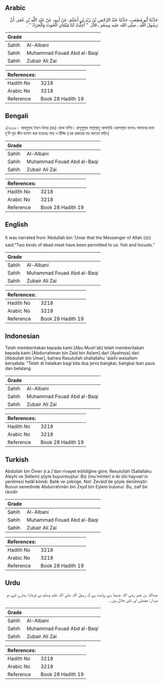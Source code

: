 ## Arabic


<div dir="rtl" lang="ar" style={{fontSize:'larger',backgroundColor:'#f8f9fa',padding:20}}>
حَدَّثَنَا أَبُو مُصْعَبٍ، حَدَّثَنَا عَبْدُ الرَّحْمَنِ بْنُ زَيْدِ بْنِ أَسْلَمَ، عَنْ أَبِيهِ، عَنْ عَبْدِ اللَّهِ بْنِ عُمَرَ، أَنَّ رَسُولَ اللَّهِ ـ صلى الله عليه وسلم ـ قَالَ ‏ "‏ أُحِلَّتْ لَنَا مَيْتَتَانِ الْحُوتُ وَالْجَرَادُ ‏"‏ ‏.‏
</div>
<div style={{backgroundColor:'#f8f9fa',padding:20, marginBottom: 10}}><table> <thead> <tr> <th>Grade</th> <th></th> </tr> </thead> <tbody> <tr><td>Sahih</td><td>Al-Albani</td></tr><tr><td>Sahih</td><td>Muhammad Fouad Abd al-Baqi</td></tr><tr><td>Sahih</td><td>Zubair Ali Zai</td></tr></tbody></table><table> <thead> <tr> <th>References:</th> <th></th> </tr> </thead> <tbody><tr><td>Hadith No</td><td>3218</td></tr><tr><td>Arabic No</td><td>3218</td></tr><tr><td>Reference</td><td>Book 28 Hadith 19</td></tr></tbody></table></div>

## Bengali


<div dir="ltr" lang="bn" style={{fontSize:'larger',backgroundColor:'#f8f9fa',padding:20}}>
১/৩২১৮। আবদুল্লাহ ইবনে উমার (রাঃ) থেকে বর্ণিত। রাসূলুল্লাহ সাল্লাল্লাহু আলাইহি ওয়াসাল্লাম বলেনঃ আমাদের জন্য দু’টি মৃত জীব হালাল করা হয়েছেঃ মাছ ও ট্টিড্ডি (এক প্রকারের বড় জাতের ফড়িং)
</div>
<div style={{backgroundColor:'#f8f9fa',padding:20, marginBottom: 10}}><table> <thead> <tr> <th>Grade</th> <th></th> </tr> </thead> <tbody> <tr><td>Sahih</td><td>Al-Albani</td></tr><tr><td>Sahih</td><td>Muhammad Fouad Abd al-Baqi</td></tr><tr><td>Sahih</td><td>Zubair Ali Zai</td></tr></tbody></table><table> <thead> <tr> <th>References:</th> <th></th> </tr> </thead> <tbody><tr><td>Hadith No</td><td>3218</td></tr><tr><td>Arabic No</td><td>3218</td></tr><tr><td>Reference</td><td>Book 28 Hadith 19</td></tr></tbody></table></div>

## English


<div dir="ltr" lang="en" style={{fontSize:'larger',backgroundColor:'#f8f9fa',padding:20}}>
It was narrated from ‘Abdullah bin ‘Umar that the Messenger of Allah (ﷺ) said:“Two kinds of dead meat have been permitted to us: fish and locusts.”
</div>
<div style={{backgroundColor:'#f8f9fa',padding:20, marginBottom: 10}}><table> <thead> <tr> <th>Grade</th> <th></th> </tr> </thead> <tbody> <tr><td>Sahih</td><td>Al-Albani</td></tr><tr><td>Sahih</td><td>Muhammad Fouad Abd al-Baqi</td></tr><tr><td>Sahih</td><td>Zubair Ali Zai</td></tr></tbody></table><table> <thead> <tr> <th>References:</th> <th></th> </tr> </thead> <tbody><tr><td>Hadith No</td><td>3218</td></tr><tr><td>Arabic No</td><td>3218</td></tr><tr><td>Reference</td><td>Book 28 Hadith 19</td></tr></tbody></table></div>

## Indonesian


<div dir="ltr" lang="id" style={{fontSize:'larger',backgroundColor:'#f8f9fa',padding:20}}>
Telah memberitakan kepada kami [Abu Mush'ab] telah memberitakan kepada kami [Abdurrahman bin Zaid bin Aslam] dari [Ayahnya] dari [Abdullah bin Umar], bahwa Rasulullah shallallahu 'alaihi wasallam bersabda: "Telah di halalkan bagi kita dua jenis bangkai; bangkai ikan paus dan belalang
</div>
<div style={{backgroundColor:'#f8f9fa',padding:20, marginBottom: 10}}><table> <thead> <tr> <th>Grade</th> <th></th> </tr> </thead> <tbody> <tr><td>Sahih</td><td>Al-Albani</td></tr><tr><td>Sahih</td><td>Muhammad Fouad Abd al-Baqi</td></tr><tr><td>Sahih</td><td>Zubair Ali Zai</td></tr></tbody></table><table> <thead> <tr> <th>References:</th> <th></th> </tr> </thead> <tbody><tr><td>Hadith No</td><td>3218</td></tr><tr><td>Arabic No</td><td>3218</td></tr><tr><td>Reference</td><td>Book 28 Hadith 19</td></tr></tbody></table></div>

## Turkish


<div dir="ltr" lang="tr" style={{fontSize:'larger',backgroundColor:'#f8f9fa',padding:20}}>
Abdullah bin Ömer (r.a.)'dan rivayet edildiğine göre; Resulullah (Sallallahu Aleyhi ve Sellem) şöyle buyurmuştur: Biz (mu'minler) e iki ölü hayvan'ın yenilmesi helâl kılındı: Balık ve çekirge. Not: Zevâid'de şöyle denilmiştir: Bunun senedinde Abdurrahmân bin Zeyd bin Eşlem bulunur. Bu, zaif bir râvidir
</div>
<div style={{backgroundColor:'#f8f9fa',padding:20, marginBottom: 10}}><table> <thead> <tr> <th>Grade</th> <th></th> </tr> </thead> <tbody> <tr><td>Sahih</td><td>Al-Albani</td></tr><tr><td>Sahih</td><td>Muhammad Fouad Abd al-Baqi</td></tr><tr><td>Sahih</td><td>Zubair Ali Zai</td></tr></tbody></table><table> <thead> <tr> <th>References:</th> <th></th> </tr> </thead> <tbody><tr><td>Hadith No</td><td>3218</td></tr><tr><td>Arabic No</td><td>3218</td></tr><tr><td>Reference</td><td>Book 28 Hadith 19</td></tr></tbody></table></div>

## Urdu


<div dir="rtl" lang="ur" style={{fontSize:'larger',backgroundColor:'#f8f9fa',padding:20}}>
عبداللہ بن عمر رضی اللہ عنہما سے روایت ہے کہ رسول اللہ صلی اللہ علیہ وسلم نے فرمایا: ہمارے لیے دو مردار: مچھلی اور ٹڈی حلال ہیں ۔
</div>
<div style={{backgroundColor:'#f8f9fa',padding:20, marginBottom: 10}}><table> <thead> <tr> <th>Grade</th> <th></th> </tr> </thead> <tbody> <tr><td>Sahih</td><td>Al-Albani</td></tr><tr><td>Sahih</td><td>Muhammad Fouad Abd al-Baqi</td></tr><tr><td>Sahih</td><td>Zubair Ali Zai</td></tr></tbody></table><table> <thead> <tr> <th>References:</th> <th></th> </tr> </thead> <tbody><tr><td>Hadith No</td><td>3218</td></tr><tr><td>Arabic No</td><td>3218</td></tr><tr><td>Reference</td><td>Book 28 Hadith 19</td></tr></tbody></table></div>